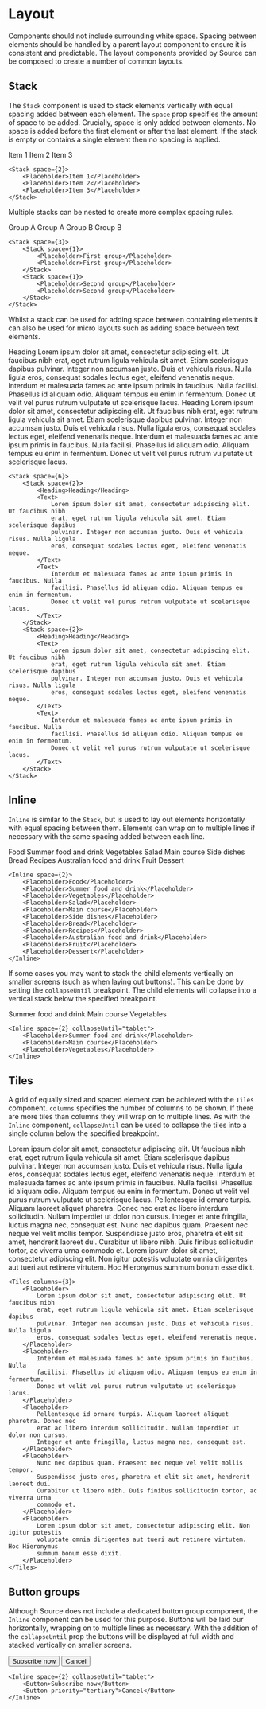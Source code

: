 
<Meta title="React Components/Layout" />

# Layout

Components should not include surrounding white space. Spacing between elements should be handled by a parent layout component to ensure it is consistent and predictable. The layout components provided by Source can be composed to create a number of common layouts.

## Stack

The `Stack` component is used to stack elements vertically with equal spacing added between each element. The `space` prop specifies the amount of space to be added. Crucially, space is only added between elements. No space is added before the first element or after the last element. If the stack is empty or contains a single element then no spacing is applied.

<Example>
	<Stack space={2}>
		<Placeholder>Item 1</Placeholder>
		<Placeholder>Item 2</Placeholder>
		<Placeholder>Item 3</Placeholder>
	</Stack>
</Example>

```tsx
<Stack space={2}>
	<Placeholder>Item 1</Placeholder>
	<Placeholder>Item 2</Placeholder>
	<Placeholder>Item 3</Placeholder>
</Stack>
```

Multiple stacks can be nested to create more complex spacing rules.

<Example>
	<Stack space={3}>
		<Stack space={1}>
			<Placeholder>Group A</Placeholder>
			<Placeholder>Group A</Placeholder>
		</Stack>
		<Stack space={1}>
			<Placeholder>Group B</Placeholder>
			<Placeholder>Group B</Placeholder>
		</Stack>
	</Stack>
</Example>

```tsx
<Stack space={3}>
	<Stack space={1}>
		<Placeholder>First group</Placeholder>
		<Placeholder>First group</Placeholder>
	</Stack>
	<Stack space={1}>
		<Placeholder>Second group</Placeholder>
		<Placeholder>Second group</Placeholder>
	</Stack>
</Stack>
```

Whilst a stack can be used for adding space between containing elements it can also be used for micro layouts such as adding space between text elements.

<Example>
	<Stack space={6}>
		<Stack space={2}>
			<Heading>Heading</Heading>
			<Text>
				Lorem ipsum dolor sit amet, consectetur adipiscing elit. Ut faucibus
				nibh erat, eget rutrum ligula vehicula sit amet. Etiam scelerisque
				dapibus pulvinar. Integer non accumsan justo. Duis et vehicula risus.
				Nulla ligula eros, consequat sodales lectus eget, eleifend venenatis
				neque.
			</Text>
			<Text>
				Interdum et malesuada fames ac ante ipsum primis in faucibus. Nulla
				facilisi. Phasellus id aliquam odio. Aliquam tempus eu enim in
				fermentum. Donec ut velit vel purus rutrum vulputate ut scelerisque
				lacus.
			</Text>
		</Stack>
		<Stack space={2}>
			<Heading>Heading</Heading>
			<Text>
				Lorem ipsum dolor sit amet, consectetur adipiscing elit. Ut faucibus
				nibh erat, eget rutrum ligula vehicula sit amet. Etiam scelerisque
				dapibus pulvinar. Integer non accumsan justo. Duis et vehicula risus.
				Nulla ligula eros, consequat sodales lectus eget, eleifend venenatis
				neque.
			</Text>
			<Text>
				Interdum et malesuada fames ac ante ipsum primis in faucibus. Nulla
				facilisi. Phasellus id aliquam odio. Aliquam tempus eu enim in
				fermentum. Donec ut velit vel purus rutrum vulputate ut scelerisque
				lacus.
			</Text>
		</Stack>
	</Stack>
</Example>

```tsx
<Stack space={6}>
	<Stack space={2}>
		<Heading>Heading</Heading>
		<Text>
			Lorem ipsum dolor sit amet, consectetur adipiscing elit. Ut faucibus nibh
			erat, eget rutrum ligula vehicula sit amet. Etiam scelerisque dapibus
			pulvinar. Integer non accumsan justo. Duis et vehicula risus. Nulla ligula
			eros, consequat sodales lectus eget, eleifend venenatis neque.
		</Text>
		<Text>
			Interdum et malesuada fames ac ante ipsum primis in faucibus. Nulla
			facilisi. Phasellus id aliquam odio. Aliquam tempus eu enim in fermentum.
			Donec ut velit vel purus rutrum vulputate ut scelerisque lacus.
		</Text>
	</Stack>
	<Stack space={2}>
		<Heading>Heading</Heading>
		<Text>
			Lorem ipsum dolor sit amet, consectetur adipiscing elit. Ut faucibus nibh
			erat, eget rutrum ligula vehicula sit amet. Etiam scelerisque dapibus
			pulvinar. Integer non accumsan justo. Duis et vehicula risus. Nulla ligula
			eros, consequat sodales lectus eget, eleifend venenatis neque.
		</Text>
		<Text>
			Interdum et malesuada fames ac ante ipsum primis in faucibus. Nulla
			facilisi. Phasellus id aliquam odio. Aliquam tempus eu enim in fermentum.
			Donec ut velit vel purus rutrum vulputate ut scelerisque lacus.
		</Text>
	</Stack>
</Stack>
```

## Inline

`Inline` is similar to the `Stack`, but is used to lay out elements horizontally with equal spacing between them. Elements can wrap on to multiple lines if necessary with the same spacing added between each line.

<Example>
	<Inline space={2}>
		<Placeholder>Food</Placeholder>
		<Placeholder>Summer food and drink</Placeholder>
		<Placeholder>Vegetables</Placeholder>
		<Placeholder>Salad</Placeholder>
		<Placeholder>Main course</Placeholder>
		<Placeholder>Side dishes</Placeholder>
		<Placeholder>Bread</Placeholder>
		<Placeholder>Recipes</Placeholder>
		<Placeholder>Australian food and drink</Placeholder>
		<Placeholder>Fruit</Placeholder>
		<Placeholder>Dessert</Placeholder>
	</Inline>
</Example>

```tsx
<Inline space={2}>
	<Placeholder>Food</Placeholder>
	<Placeholder>Summer food and drink</Placeholder>
	<Placeholder>Vegetables</Placeholder>
	<Placeholder>Salad</Placeholder>
	<Placeholder>Main course</Placeholder>
	<Placeholder>Side dishes</Placeholder>
	<Placeholder>Bread</Placeholder>
	<Placeholder>Recipes</Placeholder>
	<Placeholder>Australian food and drink</Placeholder>
	<Placeholder>Fruit</Placeholder>
	<Placeholder>Dessert</Placeholder>
</Inline>
```

If some cases you may want to stack the child elements vertically on smaller screens (such as when laying out buttons). This can be done by setting the `collapseUntil` breakpoint. The child elements will collapse into a vertical stack below the specified breakpoint.

<Example>
	<Inline space={2} collapseUntil="tablet">
		<Placeholder>Summer food and drink</Placeholder>
		<Placeholder>Main course</Placeholder>
		<Placeholder>Vegetables</Placeholder>
	</Inline>
</Example>

```tsx
<Inline space={2} collapseUntil="tablet">
	<Placeholder>Summer food and drink</Placeholder>
	<Placeholder>Main course</Placeholder>
	<Placeholder>Vegetables</Placeholder>
</Inline>
```

## Tiles

A grid of equally sized and spaced element can be achieved with the `Tiles` component. `columns` specifies the number of columns to be shown. If there are more tiles than columns they will wrap on to multiple lines. As with the `Inline` component, `collapseUntil` can be used to collapse the tiles into a single column below the specified breakpoint.

<Example>
	<Tiles columns={3}>
		<Placeholder>
			Lorem ipsum dolor sit amet, consectetur adipiscing elit. Ut faucibus nibh
			erat, eget rutrum ligula vehicula sit amet. Etiam scelerisque dapibus
			pulvinar. Integer non accumsan justo. Duis et vehicula risus. Nulla ligula
			eros, consequat sodales lectus eget, eleifend venenatis neque.
		</Placeholder>
		<Placeholder>
			Interdum et malesuada fames ac ante ipsum primis in faucibus. Nulla
			facilisi. Phasellus id aliquam odio. Aliquam tempus eu enim in fermentum.
			Donec ut velit vel purus rutrum vulputate ut scelerisque lacus.
		</Placeholder>
		<Placeholder>
			Pellentesque id ornare turpis. Aliquam laoreet aliquet pharetra. Donec nec
			erat ac libero interdum sollicitudin. Nullam imperdiet ut dolor non
			cursus. Integer et ante fringilla, luctus magna nec, consequat est.
		</Placeholder>
		<Placeholder>
			Nunc nec dapibus quam. Praesent nec neque vel velit mollis tempor.
			Suspendisse justo eros, pharetra et elit sit amet, hendrerit laoreet dui.
			Curabitur ut libero nibh. Duis finibus sollicitudin tortor, ac viverra
			urna commodo et.
		</Placeholder>
		<Placeholder>
			Lorem ipsum dolor sit amet, consectetur adipiscing elit. Non igitur
			potestis voluptate omnia dirigentes aut tueri aut retinere virtutem. Hoc
			Hieronymus summum bonum esse dixit.
		</Placeholder>
	</Tiles>
</Example>

```tsx
<Tiles columns={3}>
	<Placeholder>
		Lorem ipsum dolor sit amet, consectetur adipiscing elit. Ut faucibus nibh
		erat, eget rutrum ligula vehicula sit amet. Etiam scelerisque dapibus
		pulvinar. Integer non accumsan justo. Duis et vehicula risus. Nulla ligula
		eros, consequat sodales lectus eget, eleifend venenatis neque.
	</Placeholder>
	<Placeholder>
		Interdum et malesuada fames ac ante ipsum primis in faucibus. Nulla
		facilisi. Phasellus id aliquam odio. Aliquam tempus eu enim in fermentum.
		Donec ut velit vel purus rutrum vulputate ut scelerisque lacus.
	</Placeholder>
	<Placeholder>
		Pellentesque id ornare turpis. Aliquam laoreet aliquet pharetra. Donec nec
		erat ac libero interdum sollicitudin. Nullam imperdiet ut dolor non cursus.
		Integer et ante fringilla, luctus magna nec, consequat est.
	</Placeholder>
	<Placeholder>
		Nunc nec dapibus quam. Praesent nec neque vel velit mollis tempor.
		Suspendisse justo eros, pharetra et elit sit amet, hendrerit laoreet dui.
		Curabitur ut libero nibh. Duis finibus sollicitudin tortor, ac viverra urna
		commodo et.
	</Placeholder>
	<Placeholder>
		Lorem ipsum dolor sit amet, consectetur adipiscing elit. Non igitur potestis
		voluptate omnia dirigentes aut tueri aut retinere virtutem. Hoc Hieronymus
		summum bonum esse dixit.
	</Placeholder>
</Tiles>
```

## Button groups

Although Source does not include a dedicated button group component, the `Inline` component can be used for this purpose. Buttons will be laid our horizontally, wrapping on to multiple lines as necessary. With the addition of the `collapseUntil` prop the buttons will be displayed at full width and stacked vertically on smaller screens.

<Example>
	<Inline space={2} collapseUntil="tablet">
		<Button>Subscribe now</Button>
		<Button priority="tertiary">Cancel</Button>
	</Inline>
</Example>

```tsx
<Inline space={2} collapseUntil="tablet">
	<Button>Subscribe now</Button>
	<Button priority="tertiary">Cancel</Button>
</Inline>
```
